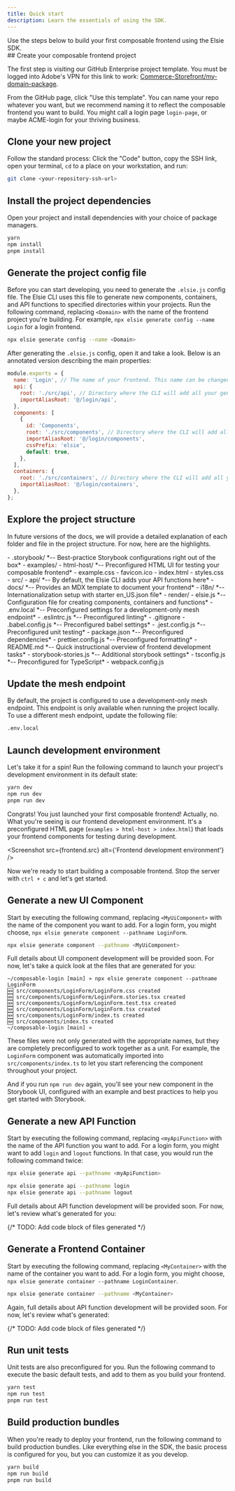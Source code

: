 ```yaml
---
title: Quick start
description: Learn the essentials of using the SDK.
---
```



<Summary>
Use the steps below to build your first composable frontend using the Elsie SDK.
</Summary>

<Steps>
## Create your composable frontend project

The first step is visiting our GitHub Enterprise project template. You must be logged into Adobe's VPN for this link to work: [Commerce-Storefront/my-domain-package](https://git.corp.adobe.com/Commerce-Storefront/my-domain-package).

From the GitHub page, click "Use this template". You can name your repo whatever you want, but we recommend naming it to reflect the composable frontend you want to build. You might call a login page `login-page`, or maybe ACME-login for your thriving business.

## Clone your new project

Follow the standard process: Click the "Code" button, copy the SSH link, open your terminal, `cd` to a place on your workstation, and run:

```bash
git clone <your-repository-ssh-url>
```

## Install the project dependencies

Open your project and install dependencies with your choice of package managers.

```bash
yarn
npm install
pnpm install
```

## Generate the project config file

Before you can start developing, you need to generate the `.elsie.js` config file. The Elsie CLI uses this file to generate new components, containers, and API functions to specified directories within your projects. Run the following command, replacing `<Domain>` with the name of the frontend project you're building. For example, `npx elsie generate config --name Login` for a login frontend.

```bash
npx elsie generate config --name <Domain>
```

After generating the `.elsie.js` config, open it and take a look. Below is an annotated version describing the main properties:

```js
module.exports = {
  name: 'Login', // The name of your frontend. This name can be changed at any time.
  api: {
    root: './src/api', // Directory where the CLI will add all your generated API functions.
    importAliasRoot: '@/login/api',
  },
  components: [
    {
      id: 'Components',
      root: './src/components', // Directory where the CLI will add all your generated components.
      importAliasRoot: '@/login/components',
      cssPrefix: 'elsie',
      default: true,
    },
  ],
  containers: {
    root: './src/containers', // Directory where the CLI will add all your generated containers.
    importAliasRoot: '@/login/containers',
  },
};
```

## Explore the project structure

In future versions of the docs, we will provide a detailed explanation of each folder and file in the project structure. For now, here are the highlights.

<FileTree>
  - .storybook/ *-- Best-practice Storybook configurations right out of the box*
  - examples/
    - html-host/ *-- Preconfigured HTML UI for testing your composable frontend*
      - example.css
      - favicon.ico
      - index.html
      - styles.css
  - src/
    - api/  *-- By default, the Elsie CLI adds your API functions here*
    - docs/ *-- Provides an MDX template to document your frontend*
    - i18n/ *-- Internationalization setup with starter en_US.json file*
    - render/
  - elsie.js *-- Configuration file for creating components, containers and functions*
  - .env.local *-- Preconfigured settings for a development-only mesh endpoint*
  - .eslintrc.js *-- Preconfigured linting*
  - .gitignore
  - .babel.config.js *-- Preconfigured babel settings*
  - .jest.config.js *-- Preconfigured unit testing*
  - package.json *-- Preconfigured dependencies*
  - prettier.config.js *-- Preconfigured formatting*
  - README.md *-- Quick instructional overview of frontend development tasks*
  - storybook-stories.js *-- Additional storybook settings*
  - tsconfig.js *-- Preconfigured for TypeScript*
  - webpack.config.js
</FileTree>

## Update the mesh endpoint

By default, the project is configured to use a development-only mesh endpoint. This endpoint is only available when running the project locally. To use a different mesh endpoint, update the following file:

```bash
.env.local
```

## Launch development environment

Let's take it for a spin! Run the following command to launch your project's development environment in its default state:

```bash
yarn dev
npm run dev
pnpm run dev
```

Congrats! You just launched your first composable frontend! Actually, no. What you're seeing is our frontend development environment. It's a preconfigured HTML page (`examples > html-host > index.html`) that loads your frontend components for testing during development.

<Screenshot src={frontend.src} alt={'Frontend development environment'} />

Now we're ready to start building a composable frontend. Stop the server with `ctrl + c` and let's get started.

## Generate a new UI Component

Start by executing the following command, replacing `<MyUiComponent>` with the name of the component you want to add. For a login form, you might choose, `npx elsie generate component --pathname LoginForm`.

```bash
npx elsie generate component --pathname <MyUiComponent>
```

Full details about UI component development will be provided soon. For now, let's take a quick look at the files that are generated for you:

```console
~/composable-login [main] » npx elsie generate component --pathname LoginForm
🆕 src/components/LoginForm/LoginForm.css created
🆕 src/components/LoginForm/LoginForm.stories.tsx created
🆕 src/components/LoginForm/LoginForm.test.tsx created
🆕 src/components/LoginForm/LoginForm.tsx created
🆕 src/components/LoginForm/index.ts created
🆕 src/components/index.ts created
~/composable-login [main] »
```

These files were not only generated with the appropriate names, but they are completely preconfigured to work together as a unit. For example, the `LoginForm` component was automatically imported into `src/components/index.ts` to let you start referencing the component throughout your project.

And if you run `npm run dev` again, you'll see your new component in the Storybook UI, configured with an example and best practices to help you get started with Storybook.

## Generate a new API Function

Start by executing the following command, replacing `<myApiFunction>` with the name of the API function you want to add. For a login form, you might want to add `login` and `logout` functions. In that case, you would run the following command twice:

```bash
npx elsie generate api --pathname <myApiFunction>

npx elsie generate api --pathname login
npx elsie generate api --pathname logout
```

Full details about API function development will be provided soon. For now, let's review what's generated for you:

{/* TODO: Add code block of files generated */}

## Generate a Frontend Container

Start by executing the following command, replacing `<MyContainer>` with the name of the container you want to add. For a login form, you might choose, `npx elsie generate container --pathname LoginContainer`.

```bash
npx elsie generate container --pathname <MyContainer>
```

Again, full details about API function development will be provided soon. For now, let's review what's generated:

{/* TODO: Add code block of files generated */}

## Run unit tests

Unit tests are also preconfigured for you. Run the following command to execute the basic default tests, and add to them as you build your frontend.

```bash
yarn test
npm run test
pnpm run test
```

## Build production bundles

When you're ready to deploy your frontend, run the following command to build production bundles. Like everything else in the SDK, the basic process is configured for you, but you can customize it as you develop.

```bash
yarn build
npm run build
pnpm run build
```

</Steps>
